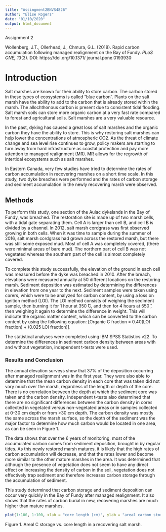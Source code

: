 ```yaml
---
title: "Assingment2ENVS4826"
author: "Elise Rogers"
date: "01/10/2020"
output: html_document
---
```


Assignment 2

Wollenberg, J.T., Ollerhead, J., Chmura, G.L. (2018). Rapid carbon accumulation following managed realignment on the Bay of Fundy. _PLoS ONE, 13_(3). DOI: https://doi.org/10.1371/ journal.pone.0193930

# Introduction

Salt marshes are known for their ability to store carbon. The carbon stored in these types of ecosystems is called "blue carbon". Plants on the salt marsh have the ability to add to the carbon that is already stored within the marsh. The allochthonous carbon is present due to consistent tidal flooding. Salt marsh soils can store more organic carbon at a very fast rate compared to forest and agricultural soils. Salt marshes are a very valuable resource. 

In the past, dyking has caused a great loss of salt marshes and the organic carbon they have the ability to store. This is why restoring salt marshes can help lower the concentrations of atmospheric CO2. As the threat of climate change and sea level rise continues to grow, policy makers are starting to turn away from hard infrastructure as coastal protection and pay more attention to managed realignment (MR). MR allows for the regrowth of intertidal ecosystems such as salt marshes. 

In Eastern Canada, very few studies have tried to determine the rates of carbon accumulation in recovering marshes on a short time scale. In this study, two dyke breaches were performed and the rates of carbon storage and sediment accumulation in the newly recovering marsh were observed.

## Methods

To perform this study, one section of the Aulac dykelands in the Bay of Fundy, was breached. The restoration site is made up of two marsh cells, with a tidal gate separating them. Cell A is larger than cell B, and cell B is divided by a channel. In 2012, salt marsh cordgrass was first observed growing in both cells. When it was time to sample during the summer of 2016, salt marsh cordgrass had grown across the restored marsh, but there was still some exposed mud. Most of cell A was completely covered, (there were minimal areas of bare mud). The northern part of cell B was not vegetated whereas the southern part of the cell is almost completely covered. 

To complete this study successfully, the elevation of the ground in each cell was measured before the dyke was breached in 2010. After the breach, elevations were measured annually at 50 different locations on the restoring marsh. Sediment deposition was estimated by determining the differences in elevation from one year to the next. Sediment samples were taken using corers, which were to be analyzed for carbon content, by using a loss on ignition method (LOI). The LOI method consists of weighing the sediment sample, then burning it for 1 hour at 350  ̊C, and then for 4 hours at 550 ̊, then weighing it again to determine the difference in weight. This will indicate the organic matter content, which can be converted to the carbon content by using the following equation: [Organic C fraction = 0.40(LOI fraction) + (0.025 LOI fraction)]. 

The statistical analyses were completed using IBM SPSS Statistics v22. To determine the differences in sediment carbon density between areas with and without vegetation, independent t-tests were used.

### Results and Conclusion

The annual elevation surveys show that 37% of the deposition occurring after managed realignment was in the first year. They were also able to determine that the mean carbon density in each core that was taken did not vary much over the marsh, regardless of the length or depth of the core. There is no correlation between the depth at which the sediment core was taken and the carbon density. Independent t-tests also determined that there are no significant differences between the carbon density in cores collected in vegetated versus non-vegetated areas or in samples collected at 0-30 cm depth or from >30 cm depth. The carbon density was mostly the same across the marsh surface, so the depth of the sediment was the major factor to determine how much carbon would be located in one area, as can be seen in Figure 1. 

The data shows that over the 6 years of monitoring, most of the accumulated carbon comes from sediment deposition, brought in by regular tides. As this newly restored marsh matures, it is likely that the high rates of carbon accumulation will decrease, and that the rates lower and become more similar to the other mature marshes in the area. It was determined that although the presence of vegetation does not seem to have any direct effect on increasing the density of carbon in the soil, vegetation does not effectively trap sediment and therefore increases carbon storage through the accumulation of sediment.

This study determined that carbon storage and sediment deposition can occur very quickly in the Bay of Fundy after managed realignment. It also shows that the rates of carbon burial in new, recovering marshes are much higher than mature marshes. 

```r
plot(1:100, 1:100, xlab = "core length (cm)", ylab = "areal carbon storage (g C cm-3)", type = "l")
```

Figure 1. Areal C storage vs. core length in a recovering salt marsh.


